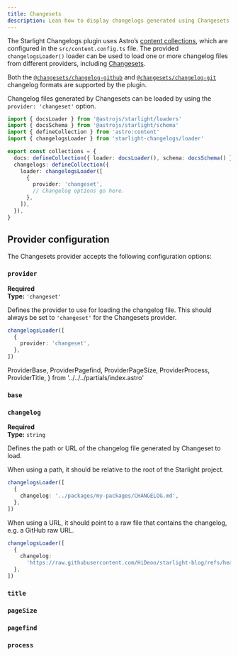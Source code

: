 ```yaml
---
title: Changesets
description: Lean how to display changelogs generated using Changesets with the Starlight Changelogs plugin.
---
```


The Starlight Changelogs plugin uses Astro’s [content collections](https://docs.astro.build/en/guides/content-collections/), which are configured in the `src/content.config.ts` file.
The provided `changelogsLoader()` loader can be used to load one or more changelog files from different providers, including [Changesets](https://github.com/changesets/changesets).

Both the [`@changesets/changelog-github`](https://github.com/changesets/changesets/tree/main/packages/changelog-github) and [`@changesets/changelog-git`](https://github.com/changesets/changesets/tree/main/packages/changelog-git) changelog formats are supported by the plugin.

Changelog files generated by Changesets can be loaded by using the `provider: 'changeset'` option.

```ts title="src/content.config.ts" {10-13}
import { docsLoader } from '@astrojs/starlight/loaders'
import { docsSchema } from '@astrojs/starlight/schema'
import { defineCollection } from 'astro:content'
import { changelogsLoader } from 'starlight-changelogs/loader'

export const collections = {
  docs: defineCollection({ loader: docsLoader(), schema: docsSchema() }),
  changelogs: defineCollection({
    loader: changelogsLoader([
      {
        provider: 'changeset',
        // Changelog options go here.
      },
    ]),
  }),
}
```

## Provider configuration

The Changesets provider accepts the following configuration options:

### `provider`

**Required**  
**Type:** `'changeset'`

Defines the provider to use for loading the changelog file.
This should always be set to `'changeset'` for the Changesets provider.

```ts
changelogsLoader([
  {
    provider: 'changeset',
  },
])
```

  ProviderBase,
  ProviderPagefind,
  ProviderPageSize,
  ProviderProcess,
  ProviderTitle,
} from '../../../partials/index.astro'

<ProviderBase>

### `base`

</ProviderBase>

### `changelog`

**Required**  
**Type:** `string`

Defines the path or URL of the changelog file generated by Changeset to load.

When using a path, it should be relative to the root of the Starlight project.

```ts
changelogsLoader([
  {
    changelog: '../packages/my-packages/CHANGELOG.md',
  },
])
```

When using a URL, it should point to a raw file that contains the changelog, e.g. a GitHub raw URL.

```ts
changelogsLoader([
  {
    changelog:
      'https://raw.githubusercontent.com/HiDeoo/starlight-blog/refs/heads/main/packages/starlight-blog/CHANGELOG.md',
  },
])
```

<ProviderTitle>

### `title`

</ProviderTitle>

<ProviderPageSize>

### `pageSize`

</ProviderPageSize>

<ProviderPagefind>

### `pagefind`

</ProviderPagefind>

<ProviderProcess>

### `process`

</ProviderProcess>
